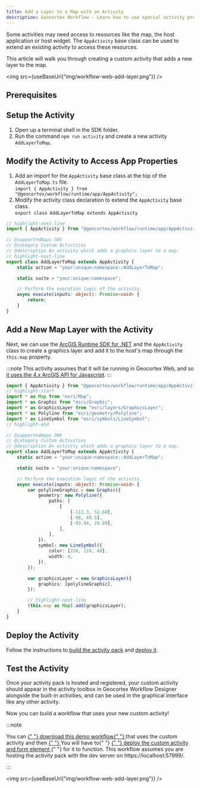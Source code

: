 ```yaml
---
title: Add a Layer to a Map with an Activity
description: Geocortex Workflow - Learn how to use special activity properties to access and mutate the application map
---
```



Some activities may need access to resources like the map, the host application or host widget. The `AppActivity` base class can be used to extend an existing activity to access these resources.

This article will walk you through creating a custom activity that adds a new layer to the map.

<img src={useBaseUrl("img/workflow-web-add-layer.png")} />

## Prerequisites

<WebPrereqs />

## Setup the Activity

1. Open up a terminal shell in the SDK folder.
1. Run the command `npm run activity` and create a new activity `AddLayerToMap`.

## Modify the Activity to Access App Properties

1. Add an import for the `AppActivity` base class at the top of the `AddLayerToMap.ts` file.  
   `import { AppActivity } from "@geocortex/workflow/runtime/app/AppActivity";`
1. Modify the activity class declaration to extend the `AppActivity` base class.  
   `export class AddLayerToMap extends AppActivity`

```ts title="src/activities/AddLayerToMap.ts"
// highlight-next-line
import { AppActivity } from "@geocortex/workflow/runtime/app/AppActivity";

// @supportedApps GWV
// @category Custom Activities
// @description An activity which adds a graphics layer to a map.
// highlight-next-line
export class AddLayerToMap extends AppActivity {
    static action = "your:unique:namespace::AddLayerToMap";

    static suite = "your:unique:namespace";

    // Perform the execution logic of the activity.
    async execute(inputs: object): Promise<void> {
        return;
    }
}
```

## Add a New Map Layer with the Activity

Next, we can use the [ArcGIS Runtime SDK for .NET](sdk-web-integrating-the-arcgis-api.mdx) and the `AppActivity` class to create a graphics layer and add it to the host's map through the `this.map` property.

:::note
This activity assumes that it will be running in Geocortex Web, and so [it uses the 4.x ArcGIS API for Javascript](sdk-web-integrating-the-arcgis-api.mdx#change-the-api-version-used-by-the-activity-sdk).
:::

```ts title="src/activities/AddLayerToMap.ts"
import { AppActivity } from "@geocortex/workflow/runtime/app/AppActivity";
// highlight-start
import * as Map from "esri/Map";
import * as Graphic from "esri/Graphic";
import * as GraphicsLayer from "esri/layers/GraphicsLayer";
import * as Polyline from "esri/geometry/Polyline";
import * as LineSymbol from "esri/symbols/LineSymbol";
// highlight-end

// @supportedApps GWV
// @category Custom Activities
// @description An activity which adds a graphics layer to a map.
export class AddLayerToMap extends AppActivity {
    static action = "your:unique:namespace::AddLayerToMap";

    static suite = "your:unique:namespace";

    // Perform the execution logic of the activity.
    async execute(inputs: object): Promise<void> {
        var polylineGraphic = new Graphic({
            geometry: new Polyline({
                paths: [
                    [
                        [-111.3, 52.68],
                        [-98, 49.5],
                        [-93.94, 29.89],
                    ],
                ],
            }),
            symbol: new LineSymbol({
                color: [226, 119, 40],
                width: 4,
            }),
        });

        var graphicsLayer = new GraphicsLayer({
            graphics: [polylineGraphic],
        });

        // highlight-next-line
        (this.map as Map).add(graphicsLayer);
    }
}
```

## Deploy the Activity

Follow the instructions to [build the activity pack](sdk-web-overview.mdx#building) and [deploy it](sdk-web-overview.mdx#deployment).

## Test the Activity

Once your activity pack is hosted and registered, your custom activity should appear in the activity toolbox in Geocortex Workflow Designer alongside the built-in activities, and can be used in the graphical interface like any other activity.

Now you can build a workflow that uses your new custom activity!

:::note

<p>
    You can
    <a
        href={useBaseUrl("workflows/web-add-layer-activity.json")}
        download="add-layer-workflow.json"
    >
        {" "}
        download this demo workflow{" "}
    </a>
    that uses the custom activity and then
    <a
        href="https://docs.geocortex.com/workflow/latest/help/Default.htm#wf5/help/import-export-workflows.htm"
        target="_blank"
    >
        {" "}
    </a>
    You will have to{" "}
    <a
        href={useBaseUrl(
            "docs/workflow/sdk-web-overview#host-the-activity-pack"
        )}
    >
        {" "}
        deploy the custom activity and form element
    </a>{" "}
    for it to function. This workflow assumes you are hosting the activity pack
    with the dev server on https://localhost:57999/.
</p>
:::

<img src={useBaseUrl("img/workflow-web-add-layer.png")} />
